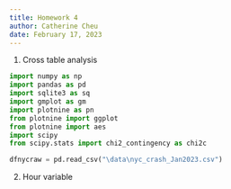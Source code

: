 ```yaml
---
title: Homework 4
author: Catherine Cheu
date: February 17, 2023
---
```


1. Cross table analysis

```python
import numpy as np
import pandas as pd
import sqlite3 as sq
import gmplot as gm
import plotnine as pn
from plotnine import ggplot
from plotnine import aes
import scipy
from scipy.stats import chi2_contingency as chi2c

dfnycraw = pd.read_csv("\data\nyc_crash_Jan2023.csv")

```

2. Hour variable